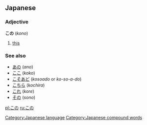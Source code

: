 == Japanese ==                             
===Adjective===
'''この''' (''kono'')

# [[this]]

===See also===
*[[あの]] (''ano'')
*[[ここ]] (''koko'')
*[[こそあど]] (''kosoado'' or ''ko-so-a-do'')
*[[こちら]] (''kochira'')
*[[これ]] (''kore'')
*[[その]] (''sono'')
<!-- only ko- and -no forms of ko-so-a-do words should be here -->

[[Category:Japanese language]]
[[Category:Japanese compound words]]
[[pl:この]]
[[ru:この]]